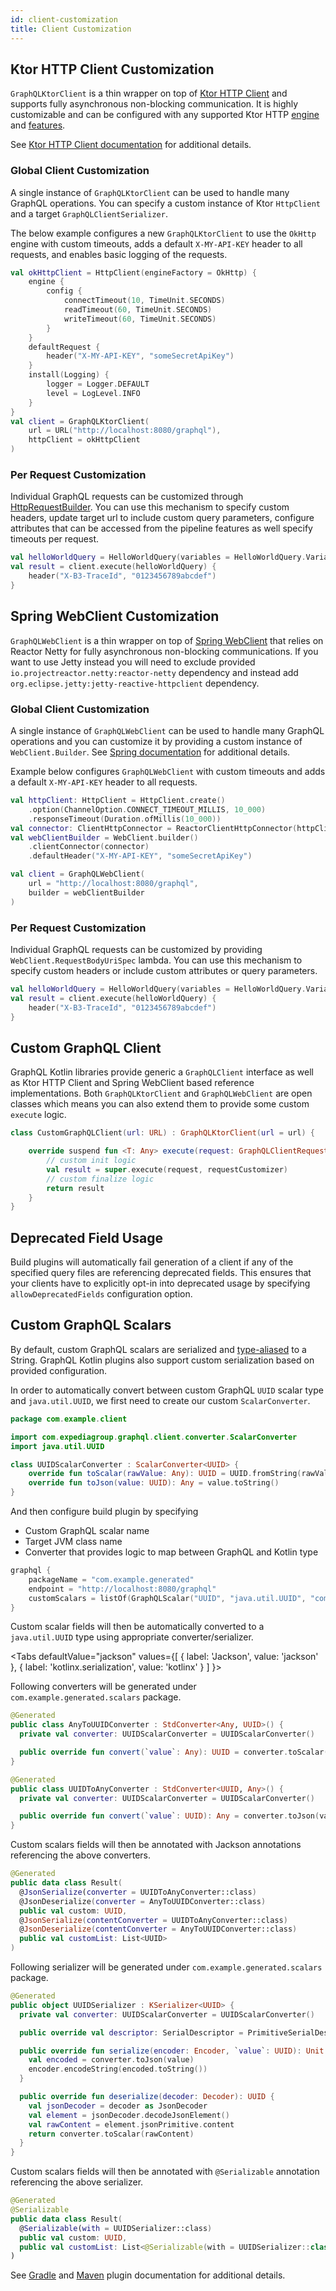 ```yaml
---
id: client-customization
title: Client Customization
---
```




## Ktor HTTP Client Customization

`GraphQLKtorClient` is a thin wrapper on top of [Ktor HTTP Client](https://ktor.io/docs/client.html) and supports fully
asynchronous non-blocking communication. It is highly customizable and can be configured with any supported Ktor HTTP
[engine](https://ktor.io/clients/http-client/engines.html) and [features](https://ktor.io/clients/http-client/features.html).

See [Ktor HTTP Client documentation](https://ktor.io/clients/index.html) for additional details.

### Global Client Customization

A single instance of `GraphQLKtorClient` can be used to handle many GraphQL operations. You can specify a custom instance
of Ktor `HttpClient` and a target `GraphQLClientSerializer`.

The below example configures a new `GraphQLKtorClient` to use the `OkHttp` engine with custom timeouts, adds a default `X-MY-API-KEY`
header to all requests, and enables basic logging of the requests.

```kotlin
val okHttpClient = HttpClient(engineFactory = OkHttp) {
    engine {
        config {
            connectTimeout(10, TimeUnit.SECONDS)
            readTimeout(60, TimeUnit.SECONDS)
            writeTimeout(60, TimeUnit.SECONDS)
        }
    }
    defaultRequest {
        header("X-MY-API-KEY", "someSecretApiKey")
    }
    install(Logging) {
        logger = Logger.DEFAULT
        level = LogLevel.INFO
    }
}
val client = GraphQLKtorClient(
    url = URL("http://localhost:8080/graphql"),
    httpClient = okHttpClient
)
```

### Per Request Customization

Individual GraphQL requests can be customized through [HttpRequestBuilder](https://ktor.io/docs/request.html#customizing-requests).
You can use this mechanism to specify custom headers, update target url to include custom query parameters, configure
attributes that can be accessed from the pipeline features as well specify timeouts per request.

```kotlin
val helloWorldQuery = HelloWorldQuery(variables = HelloWorldQuery.Variables(name = "John Doe"))
val result = client.execute(helloWorldQuery) {
    header("X-B3-TraceId", "0123456789abcdef")
}
```

## Spring WebClient Customization

`GraphQLWebClient` is a thin wrapper on top of [Spring WebClient](https://docs.spring.io/spring/docs/current/javadoc-api/org/springframework/web/reactive/function/client/WebClient.html)
that relies on Reactor Netty for fully asynchronous non-blocking communications. If you want to use Jetty instead you will
need to exclude provided `io.projectreactor.netty:reactor-netty` dependency and instead add `org.eclipse.jetty:jetty-reactive-httpclient`
dependency.

### Global Client Customization

A single instance of `GraphQLWebClient` can be used to handle many GraphQL operations and you can customize it by providing
a custom instance of `WebClient.Builder`. See [Spring documentation](https://docs.spring.io/spring-boot/docs/current/reference/html/spring-boot-features.html#boot-features-webclient-customization)
for additional details.

Example below configures `GraphQLWebClient` with custom timeouts and adds a default `X-MY-API-KEY` header to all requests.

```kotlin
val httpClient: HttpClient = HttpClient.create()
    .option(ChannelOption.CONNECT_TIMEOUT_MILLIS, 10_000)
    .responseTimeout(Duration.ofMillis(10_000))
val connector: ClientHttpConnector = ReactorClientHttpConnector(httpClient.wiretap(true))
val webClientBuilder = WebClient.builder()
    .clientConnector(connector)
    .defaultHeader("X-MY-API-KEY", "someSecretApiKey")

val client = GraphQLWebClient(
    url = "http://localhost:8080/graphql",
    builder = webClientBuilder
)
```

### Per Request Customization

Individual GraphQL requests can be customized by providing `WebClient.RequestBodyUriSpec` lambda. You can use this mechanism
to specify custom headers or include custom attributes or query parameters.

```kotlin
val helloWorldQuery = HelloWorldQuery(variables = HelloWorldQuery.Variables(name = "John Doe"))
val result = client.execute(helloWorldQuery) {
    header("X-B3-TraceId", "0123456789abcdef")
}
```

## Custom GraphQL Client

GraphQL Kotlin libraries provide generic a `GraphQLClient` interface as well as Ktor HTTP Client and Spring WebClient based
reference implementations. Both `GraphQLKtorClient` and `GraphQLWebClient` are open classes which means you can also
extend them to provide some custom `execute` logic.

```kotlin
class CustomGraphQLClient(url: URL) : GraphQLKtorClient(url = url) {

    override suspend fun <T: Any> execute(request: GraphQLClientRequest<T>, requestCustomizer: HttpRequestBuilder.() -> Unit): GraphQLClientResponse<T> {
        // custom init logic
        val result = super.execute(request, requestCustomizer)
        // custom finalize logic
        return result
    }
}
```

## Deprecated Field Usage

Build plugins will automatically fail generation of a client if any of the specified query files are referencing
deprecated fields. This ensures that your clients have to explicitly opt-in into deprecated usage by specifying
`allowDeprecatedFields` configuration option.

## Custom GraphQL Scalars

By default, custom GraphQL scalars are serialized and [type-aliased](https://kotlinlang.org/docs/reference/type-aliases.html)
to a String. GraphQL Kotlin plugins also support custom serialization based on provided configuration.

In order to automatically convert between custom GraphQL `UUID` scalar type and `java.util.UUID`, we first need to create
our custom `ScalarConverter`.

```kotlin
package com.example.client

import com.expediagroup.graphql.client.converter.ScalarConverter
import java.util.UUID

class UUIDScalarConverter : ScalarConverter<UUID> {
    override fun toScalar(rawValue: Any): UUID = UUID.fromString(rawValue.toString())
    override fun toJson(value: UUID): Any = value.toString()
}
```

And then configure build plugin by specifying

-   Custom GraphQL scalar name
-   Target JVM class name
-   Converter that provides logic to map between GraphQL and Kotlin type

```kotlin
graphql {
    packageName = "com.example.generated"
    endpoint = "http://localhost:8080/graphql"
    customScalars = listOf(GraphQLScalar("UUID", "java.util.UUID", "com.example.UUIDScalarConverter"))
}
```

Custom scalar fields will then be automatically converted to a `java.util.UUID` type using appropriate converter/serializer.

<Tabs
  defaultValue="jackson"
  values={[
    { label: 'Jackson', value: 'jackson' },
    { label: 'kotlinx.serialization', value: 'kotlinx' }
  ]
}>

<TabItem value="jackson">

Following converters will be generated under `com.example.generated.scalars` package.

```kotlin
@Generated
public class AnyToUUIDConverter : StdConverter<Any, UUID>() {
  private val converter: UUIDScalarConverter = UUIDScalarConverter()

  public override fun convert(`value`: Any): UUID = converter.toScalar(value)
}

@Generated
public class UUIDToAnyConverter : StdConverter<UUID, Any>() {
  private val converter: UUIDScalarConverter = UUIDScalarConverter()

  public override fun convert(`value`: UUID): Any = converter.toJson(value)
}
```

Custom scalars fields will then be annotated with Jackson annotations referencing the above converters.

```kotlin
@Generated
public data class Result(
  @JsonSerialize(converter = UUIDToAnyConverter::class)
  @JsonDeserialize(converter = AnyToUUIDConverter::class)
  public val custom: UUID,
  @JsonSerialize(contentConverter = UUIDToAnyConverter::class)
  @JsonDeserialize(contentConverter = AnyToUUIDConverter::class)
  public val customList: List<UUID>
)
```

</TabItem>
<TabItem value="kotlinx">

Following serializer will be generated under `com.example.generated.scalars` package.

```kotlin
@Generated
public object UUIDSerializer : KSerializer<UUID> {
  private val converter: UUIDScalarConverter = UUIDScalarConverter()

  public override val descriptor: SerialDescriptor = PrimitiveSerialDescriptor("UUID", STRING)

  public override fun serialize(encoder: Encoder, `value`: UUID): Unit {
    val encoded = converter.toJson(value)
    encoder.encodeString(encoded.toString())
  }

  public override fun deserialize(decoder: Decoder): UUID {
    val jsonDecoder = decoder as JsonDecoder
    val element = jsonDecoder.decodeJsonElement()
    val rawContent = element.jsonPrimitive.content
    return converter.toScalar(rawContent)
  }
}
```

Custom scalars fields will then be annotated with `@Serializable` annotation referencing the above serializer.

```kotlin
@Generated
@Serializable
public data class Result(
  @Serializable(with = UUIDSerializer::class)
  public val custom: UUID,
  public val customList: List<@Serializable(with = UUIDSerializer::class) UUID>
)
```

</TabItem>
</Tabs>

See [Gradle](../plugins/gradle-plugin-tasks.mdx) and [Maven](../plugins/maven-plugin-goals.md) plugin documentation for additional details.
